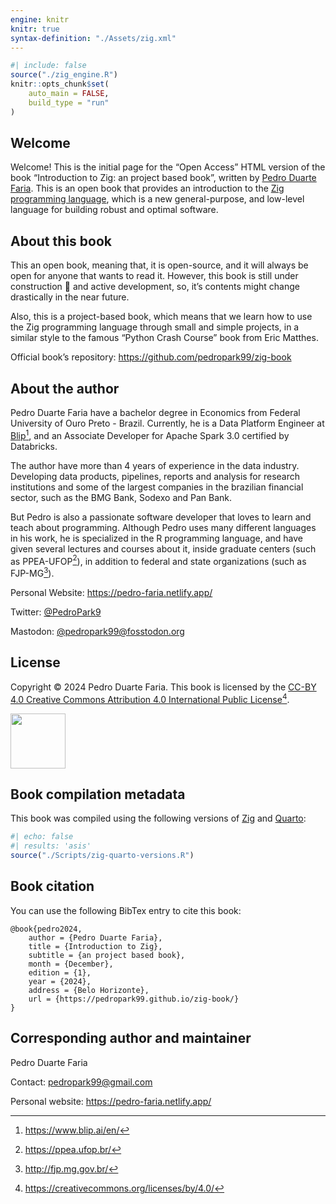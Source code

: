 ---
engine: knitr
knitr: true
syntax-definition: "./Assets/zig.xml"
---

```{r}
#| include: false
source("./zig_engine.R")
knitr::opts_chunk$set(
    auto_main = FALSE,
    build_type = "run"
)
```



::: {.content-visible when-format="html"}

# Welcome {.unnumbered}

Welcome! This is the initial page for the "Open Access" HTML version of the book "Introduction to Zig: an project based book",
written by [Pedro Duarte Faria](https://pedro-faria.netlify.app/).
This is an open book that provides an introduction to the [Zig programming language](https://ziglang.org/),
which is a new general-purpose, and low-level language for building robust and optimal software.

## About this book {.unnumbered}

This an open book, meaning that, it is open-source, and it will always be open
for anyone that wants to read it. However, this book is still under construction 🚧 and active development,
so, it's contents might change drastically in the near future.

Also, this is a project-based book, which means that we learn how to use the Zig programming language
through small and simple projects, in a similar style to the famous "Python Crash Course" book from Eric Matthes.

Official book's repository: <https://github.com/pedropark99/zig-book>

:::


## About the author {.unnumbered}

Pedro Duarte Faria have a bachelor degree in Economics from Federal University of Ouro Preto - Brazil.
Currently, he is a Data Platform Engineer at [Blip](https://www.blip.ai/en/)[^blip], and
an Associate Developer for Apache Spark 3.0 certified by Databricks.

[^blip]: <https://www.blip.ai/en/>


The author have more than 4 years of experience in the data industry. Developing data products, pipelines,
reports and analysis for research institutions and some of the largest companies in the
brazilian financial sector, such as the BMG Bank, Sodexo and Pan Bank.

But Pedro is also a passionate software developer that loves to
learn and teach about programming.
Although Pedro uses many different languages in his work, he is specialized in the R programming language, and have given several
lectures and courses about it, inside graduate centers (such as PPEA-UFOP^[<https://ppea.ufop.br/>]),
in addition to federal and state organizations (such as FJP-MG^[<http://fjp.mg.gov.br/>]).


Personal Website: <https://pedro-faria.netlify.app/>

Twitter: [\@PedroPark9](https://twitter.com/PedroPark9)

Mastodon: [\@pedropark99\@fosstodon.org](https://fosstodon.org/@pedropark99)


## License {.unnumbered}

Copyright © 2024 Pedro Duarte Faria. This book is licensed by the [CC-BY 4.0 Creative Commons Attribution 4.0 International Public License](https://creativecommons.org/licenses/by/4.0/)[^cc-license].

[^cc-license]: <https://creativecommons.org/licenses/by/4.0/>

![](Figures/creative-commoms-88x31.png){width=88px}


## Book compilation metadata {.unnumbered}

This book was compiled using the following versions of [Zig](https://ziglang.org) and [Quarto](https://quarto.org):

```{r}
#| echo: false
#| results: 'asis'
source("./Scripts/zig-quarto-versions.R")
```

## Book citation {.unnumbered}

You can use the following BibTex entry to cite this book:

```
@book{pedro2024,
    author = {Pedro Duarte Faria},
    title = {Introduction to Zig},
    subtitle = {an project based book},
    month = {December},
    edition = {1},
    year = {2024},
    address = {Belo Horizonte},
    url = {https://pedropark99.github.io/zig-book/}
}
```

## Corresponding author and maintainer {.unnumbered}

Pedro Duarte Faria

Contact: [pedropark99\@gmail.com](mailto:pedropark99@gmail.com)

Personal website: <https://pedro-faria.netlify.app/>
